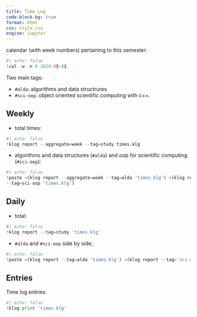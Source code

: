 ```yaml
---
title: Time Log
code-block-bg: true
format: html
css: style.css
engine: jupyter
---
```



calendar (with week numbers) pertaining to this semester:
```python
#| echo: false
!cal -w -n 6 2024-05-01
```

 
Two main tags:

* `#alda`: algorithms and data structrures
* `#sci-oop`: object oriented scientific computing with c++.

## Weekly

* total times:  
```python
#| echo: false
!klog report --aggregate=week --tag=study times.klg
```

* algorithms and data structures (`#alda`) and oop for scientific computing (`#sci-oop`):
```python
#| echo: false
!paste <(klog report --aggregate=week --tag=alda 'times.klg') <(klog report --aggregate=week\
--tag=sci-oop 'times.klg')
```



## Daily

* total:
```python
#| echo: false
!klog report --tag=study 'times.klg'
```

* `#alda` and `#sci-oop` side by side;
```python
#| echo: false
!paste <(klog report --tag=alda 'times.klg') <(klog report --tag='sci-oop' 'times.klg')
```


## Entries


Time log entries: 

```python
#| echo: false
!klog print 'times.klg'
```

